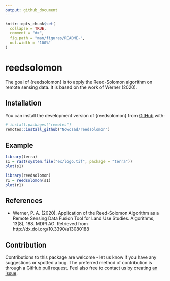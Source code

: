 ```yaml
---
output: github_document
---
```


<!-- README.md is generated from README.Rmd. Please edit that file -->

```r
knitr::opts_chunk$set(
  collapse = TRUE,
  comment = "#>",
  fig.path = "man/figures/README-",
  out.width = "100%"
)
```

# reedsolomon

<!-- badges: start -->
<!-- badges: end -->

The goal of {reedsolomon} is to apply the Reed-Solomon algorithm on remote sensing data. It is based on the work of Werner (2020).

## Installation

You can install the development version of {reedsolomon} from [GitHub](https://github.com/) with:

``` r
# install.packages("remotes")
remotes::install_github("Nowosad/reedsolomon")
```

## Example

```r
library(terra)
s1 = rast(system.file("ex/logo.tif", package = "terra"))
plot(s1)
```

```r
library(reedsolomon)
r1 = reedsolomon(s1)
plot(r1)
```

## References

- Werner, P. A. (2020). Application of the Reed-Solomon Algorithm as a Remote Sensing Data Fusion Tool for Land Use Studies. Algorithms, 13(8), 188. MDPI AG. Retrieved from http://dx.doi.org/10.3390/a13080188

## Contribution

Contributions to this package are welcome - let us know if you have any suggestions or spotted a bug. 
The preferred method of contribution is through a GitHub pull request. 
Feel also free to contact us by creating [an issue](https://github.com/nowosad/bespatial/issues).
